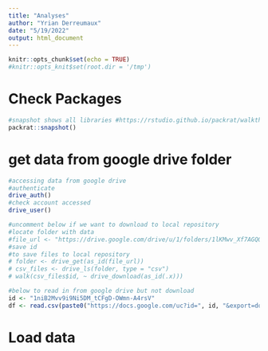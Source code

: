 ```yaml
---
title: "Analyses"
author: "Yrian Derreumaux"
date: "5/19/2022"
output: html_document
---
```


```r
knitr::opts_chunk$set(echo = TRUE)
#knitr::opts_knit$set(root.dir = '/tmp')
```

# Check Packages 

```r
#snapshot shows all libraries #https://rstudio.github.io/packrat/walkthrough.html
packrat::snapshot()
```

# get data from google drive folder
```r
#accessing data from google drive
#authenticate 
drive_auth()
#check account accessed
drive_user()

#uncomment below if we want to download to local repository
#locate folder with data
#file_url <- "https://drive.google.com/drive/u/1/folders/1lKMwv_Xf7AGQO5fuSwTlPbzV9Vr6lqLt/SharedDFfullDF.csv"
#save id
#to save files to local repository
# folder <- drive_get(as_id(file_url))
# csv_files <- drive_ls(folder, type = "csv")
# walk(csv_files$id, ~ drive_download(as_id(.x)))

#below to read in from google drive but not download
id <- "1niB2Mvv9i9Ni5DM_tCFgD-OWmn-A4rsV"
df <- read.csv(paste0("https://docs.google.com/uc?id=", id, "&export=download"))
```


# Load data

```r

```

